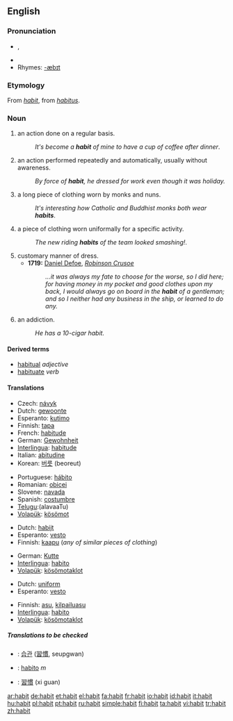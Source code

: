 {{wikipedia|dab=habit}}
==English==

===Pronunciation===
*{{IPA|/ˈhæbɪt/}}, {{SAMPA|/"h{bIt/}}
*{{audio|en-us-habit.ogg|Audio (US)}}
*Rhymes: [[Rhymes:English:-æbɪt|-æbɪt]]

===Etymology===
From {{OF.}} ''[[#French|habit]]'', from {{L.}} ''[[habitus]]''.

===Noun===
{{en-noun}}

# an action done on a regular basis.
#:''It's become a '''habit''' of mine to have a cup of coffee after dinner''.
# an action performed repeatedly and automatically, usually without awareness.
#:''By force of '''habit''', he dressed for work even though it was holiday.''
# a long piece of clothing worn by monks and nuns.
#:''It's interesting how Catholic and Buddhist monks both wear '''habits'''''.
# a piece of clothing worn uniformally for a specific activity.
#:''The new riding '''habits''' of the team looked smashing!''.
# customary manner of dress.
#* '''1719:''' [[w:Daniel Defoe|Daniel Defoe]], ''[[w:Robinson Crusoe|Robinson Crusoe]]''
#*: ''...it was always my fate to choose for the worse, so I did here; for having money in my pocket and good clothes upon my back, I would always go on board in the '''habit''' of a gentleman; and so I neither had any business in the ship, or learned to do any.''
# an addiction.
#:''He has a 10-cigar habit.''

====Derived terms====
*[[habitual]] ''adjective''
*[[habituate]] ''verb''

====Translations====
{{trans-top|an action done on a regular basis}}
*Czech: [[návyk]] {{m}}
*Dutch: [[gewoonte]] {{f}}
*Esperanto: [[kutimo]]
*Finnish: [[tapa#Finnish|tapa]]
*French: [[habitude]] {{f}}
*German: [[Gewohnheit]] {{f}}
*[[Interlingua]]: [[habitude]]
*Italian: [[abitudine]] {{f}}
*Korean: [[버릇]] (beoreut)
{{trans-mid}}
*Portuguese: [[hábito]] {{m}}
*Romanian: [[obicei]] {{m}}
*Slovene: [[navada]] {{f}}
*Spanish: [[costumbre]] {{m}}
*[[Telugu]]:{{t|te|అలవాటు}}(alavaaTu)
*[[Volapük]]: [[kösömot]]
{{trans-bottom}}

{{trans-top|a long piece of clothing worn by monks and nuns}}
*Dutch: [[habijt]] {{n}}
*Esperanto: [[vesto]]
*Finnish: [[kaapu]] (''any of similar pieces of clothing'')
{{trans-mid}}
*German: [[Kutte]]
*[[Interlingua]]: [[habito]]
*[[Volapük]]: [[kösömotaklot]]
{{trans-bottom}}

{{trans-top|a piece of clothing worn uniformally for a specific activity}}
*Dutch: [[uniform]]
*Esperanto: [[vesto]]
{{trans-mid}}
*Finnish: [[asu#Finnish|asu]], [[kilpailuasu]]
*[[Interlingua]]: [[habito]]
*[[Volapük]]: [[kösömotaklot]]
{{trans-bottom}}

=====Translations to be checked=====
{{checktrans}}
{{top}}
*{{ttbc|Korean}}: [[습관]] ([[習慣]], seupgwan)
{{mid}}
*{{ttbc|Spanish}}: [[habito]] ''m''
*{{ttbc|Chinese}}: [[習慣]] (xi guan)
{{bottom}}

[[ar:habit]]
[[de:habit]]
[[et:habit]]
[[el:habit]]
[[fa:habit]]
[[fr:habit]]
[[io:habit]]
[[id:habit]]
[[it:habit]]
[[hu:habit]]
[[pl:habit]]
[[pt:habit]]
[[ru:habit]]
[[simple:habit]]
[[fi:habit]]
[[ta:habit]]
[[vi:habit]]
[[tr:habit]]
[[zh:habit]]